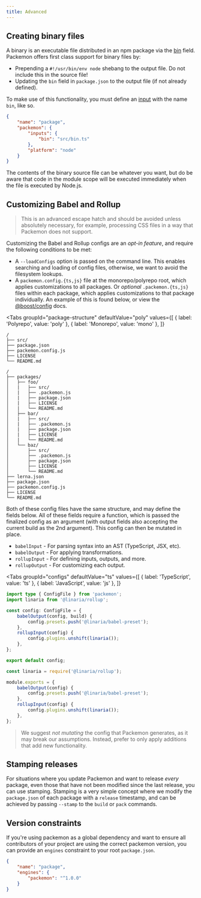 ```yaml
---
title: Advanced
---
```



## Creating binary files

A binary is an executable file distributed in an npm package via the
[bin](https://docs.npmjs.com/files/package.json#bin) field. Packemon offers first class support for
binary files by:

- Prepending a `#!/usr/bin/env node` shebang to the output file. Do not include this in the source
  file!
- Updating the `bin` field in `package.json` to the output file (if not already defined).

To make use of this functionality, you must define an [input](./config.md#inputs) with the name
`bin`, like so.

```json title="package.json"
{
	"name": "package",
	"packemon": {
		"inputs": {
			"bin": "src/bin.ts"
		},
		"platform": "node"
	}
}
```

The contents of the binary source file can be whatever you want, but do be aware that code in the
module scope will be executed immediately when the file is executed by Node.js.

## Customizing Babel and Rollup

> This is an advanced escape hatch and should be avoided unless absolutely necessary, for example,
> processing CSS files in a way that Packemon does not support.

Customizing the Babel and Rollup configs are an _opt-in feature_, and require the following
conditions to be met:

- A `--loadConfigs` option is passed on the command line. This enables searching and loading of
  config files, otherwise, we want to avoid the filesystem lookups.
- A `packemon.config.{ts,js}` file at the monorepo/polyrepo root, which applies customizations to
  all packages. Or _optional_ `.packemon.{ts,js}` files within each package, which applies
  customizations to that package individually. An example of this is found below, or view the
  [@boost/config](https://boostlib.dev/docs/config) docs.

<Tabs
  groupId="package-structure"
  defaultValue="poly"
  values={[
    { label: 'Polyrepo', value: 'poly' },
    { label: 'Monorepo', value: 'mono' },
  ]}
>
  <TabItem value="poly">

```
/
├── src/
├── package.json
├── packemon.config.js
├── LICENSE
└── README.md
```

  </TabItem>
  <TabItem value="mono">

```
/
├── packages/
│   ├── foo/
│   |   ├── src/
│   |   ├── .packemon.js
│   |   ├── package.json
│   |   ├── LICENSE
│   |   └── README.md
│   ├── bar/
│   |   ├── src/
│   |   ├── .packemon.js
│   |   ├── package.json
│   |   ├── LICENSE
│   |   └── README.md
│   └── baz/
│       ├── src/
│       ├── .packemon.js
│       ├── package.json
│       ├── LICENSE
│       └── README.md
├── lerna.json
├── package.json
├── packemon.config.js
├── LICENSE
└── README.md
```

  </TabItem>
</Tabs>

Both of these config files have the same structure, and may define the fields below. All of these
fields require a function, which is passed the finalized config as an argument (with output fields
also accepting the current build as the 2nd argument). This config can then be mutated in place.

- `babelInput` - For parsing syntax into an AST (TypeScript, JSX, etc).
- `babelOutput` - For applying transformations.
- `rollupInput` - For defining inputs, outputs, and more.
- `rollupOutput` - For customizing each output.

<Tabs
  groupId="configs"
  defaultValue="ts"
  values={[
    { label: 'TypeScript', value: 'ts' },
    { label: 'JavaScript', value: 'js' },
  ]}
>
  <TabItem value="ts">

```ts
import type { ConfigFile } from 'packemon';
import linaria from '@linaria/rollup';

const config: ConfigFile = {
	babelOutput(config, build) {
		config.presets.push('@linaria/babel-preset');
	},
	rollupInput(config) {
		config.plugins.unshift(linaria());
	},
};

export default config;
```

  </TabItem>
  <TabItem value="js">

```js
const linaria = require('@linaria/rollup');

module.exports = {
	babelOutput(config) {
		config.presets.push('@linaria/babel-preset');
	},
	rollupInput(config) {
		config.plugins.unshift(linaria());
	},
};
```

  </TabItem>
</Tabs>

> We suggest _not mutating_ the config that Packemon generates, as it may break our assumptions.
> Instead, prefer to only apply additions that add new functionality.

## Stamping releases

For situations where you update Packemon and want to release _every_ package, even those that have
not been modified since the last release, you can use stamping. Stamping is a very simple concept
where we modify the `package.json` of each package with a `release` timestamp, and can be achieved
by passing `--stamp` to the `build` or `pack` commands.

## Version constraints

If you're using packemon as a global dependency and want to ensure all contributors of your project
are using the correct packemon version, you can provide an `engines` constraint to your root
`package.json`.

```json title="package.json"
{
	"name": "package",
	"engines": {
		"packemon": "^1.0.0"
	}
}
```
